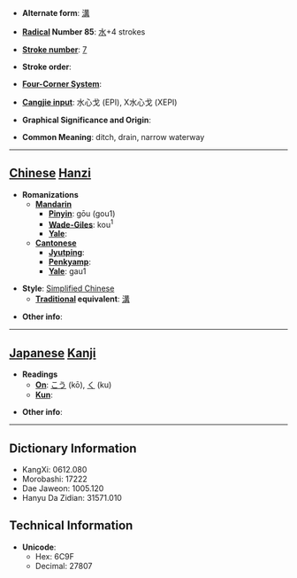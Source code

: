 * '''Alternate form''': [[溝]]

* '''[[Wiktionary:Chinese radical index| Radical]] Number 85''': [[Wiktionary:Chinese radical index 水|水]]+4 strokes

* '''[[Wiktionary:Chinese total strokes index|Stroke number]]''': [[Wiktionary:Chinese total strokes index 7|7]]

* '''Stroke order''': 

* '''[[Wiktionary:Chinese four corner index|Four-Corner System]]''': 

* '''[[Wiktionary:Chinese Cangjie index|Cangjie input]]''': 水心戈 (EPI), X水心戈 (XEPI)

* '''Graphical Significance and Origin''': 

* '''Common Meaning''': ditch, drain, narrow waterway

----

== [[Chinese]] [[Hanzi]] ==

* '''Romanizations'''
** '''[[Mandarin]]'''
*** '''[[Pinyin]]''': gōu (gou1)
*** '''[[Wade-Giles]]''': kou<sup>1</sup>
*** '''[[Yale]]''': 
** '''[[Cantonese]]'''
*** '''[[Jyutping]]''':
*** '''[[Penkyamp]]''': 
*** '''[[Yale]]''': gau1

* '''Style''': [[Simplified Chinese]] 
** '''[[Traditional Chinese|Traditional]] equivalent''': [[溝]]

* '''Other info''': 

----

== [[Japanese]] [[Kanji]] ==

* '''Readings'''
** '''[[On]]''': [[こう]] (kō), [[く]] (ku)
** '''[[Kun]]''': 

* '''Other info''':  

----

== Dictionary Information ==

* KangXi: 0612.080
* Morobashi: 17222
* Dae Jaweon: 1005.120
* Hanyu Da Zidian: 31571.010

== Technical Information ==

* '''Unicode''':
** Hex: 6C9F
** Decimal: 27807